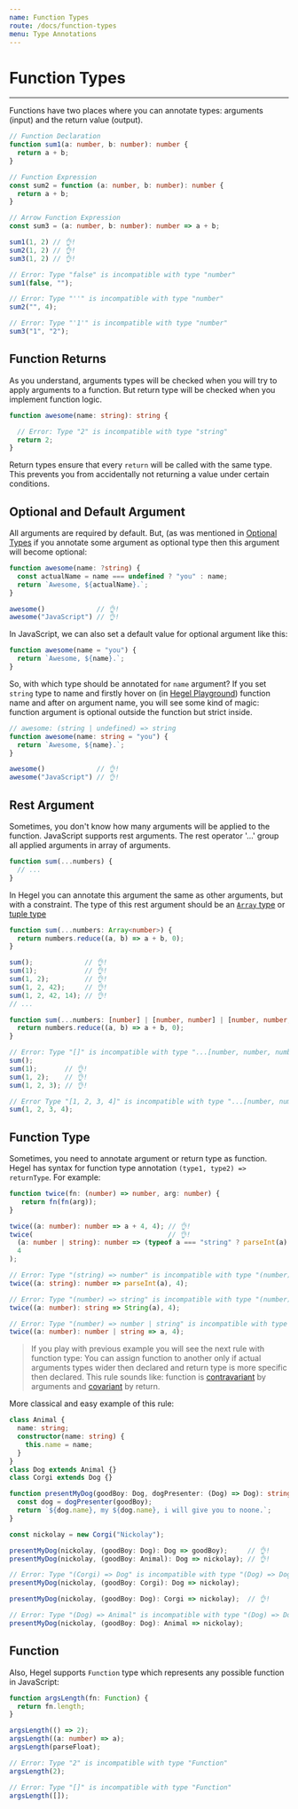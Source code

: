 ```yaml
---
name: Function Types
route: /docs/function-types
menu: Type Annotations
---
```


# Function Types
---------------------

Functions have two places where you can annotate types: arguments (input) and the return value (output).

```typescript
// Function Declaration
function sum1(a: number, b: number): number {
  return a + b;
}

// Function Expression
const sum2 = function (a: number, b: number): number {
  return a + b;
}

// Arrow Function Expression
const sum3 = (a: number, b: number): number => a + b;

sum1(1, 2) // 👌!
sum2(1, 2) // 👌!
sum3(1, 2) // 👌!

// Error: Type "false" is incompatible with type "number"
sum1(false, "");

// Error: Type "''" is incompatible with type "number"
sum2("", 4);

// Error: Type "'1'" is incompatible with type "number"
sum3("1", "2");
```

## Function Returns

As you understand, arguments types will be checked when you will try to apply arguments to a function. But return type will be checked when you implement function logic. 

```typescript
function awesome(name: string): string {

  // Error: Type "2" is incompatible with type "string"
  return 2;
}
```

Return types ensure that every `return` will be called with the same type. This prevents you from accidentally not returning a value under certain conditions.

## Optional and Default Argument

All arguments are required by default. But, (as was mentioned in [Optional Types](/docs/optiona-types) if you annotate some argument as optional type then this argument will become optional:

```typescript
function awesome(name: ?string) {
  const actualName = name === undefined ? "you" : name;
  return `Awesome, ${actualName}.`;
}

awesome()             // 👌!
awesome("JavaScript") // 👌!
```

In JavaScript, we can also set a default value for optional argument like this:

```typescript
function awesome(name = "you") {
  return `Awesome, ${name}.`;
}
```

So, with which type should be annotated for `name` argument?
If you set `string` type to name and firstly hover on (in [Hegel Playground](/try#GYVwdgxgLglg9mABAQwO4FMDOcC26AUYyeAXIplAE4xgDmiAvIgEQCecIzAlIgN4BQiRJXRQQlJAAMAghmx4ANIgAkvIngC+AOkkBufhqA)) function name and after on argument name, you will see some kind of magic: function argument is optional outside the function but strict inside.

```typescript
// awesome: (string | undefined) => string
function awesome(name: string = "you") {
  return `Awesome, ${name}.`;
}

awesome()             // 👌!
awesome("JavaScript") // 👌!
```

## Rest Argument

Sometimes, you don't know how many arguments will be applied to the function. JavaScript supports rest arguments. The rest operator '...' group all applied arguments in array of arguments.

```typescript
function sum(...numbers) {
  // ...
}
```

In Hegel you can annotate this argument the same as other arguments, but with a constraint. The type of this rest argument should be an [`Array` type](/docs/array-types) or [tuple type](/docs/tuple-types)

```typescript
function sum(...numbers: Array<number>) {
  return numbers.reduce((a, b) => a + b, 0);
}

sum();             // 👌!
sum(1);            // 👌!
sum(1, 2);         // 👌!
sum(1, 2, 42);     // 👌!
sum(1, 2, 42, 14); // 👌!
// ...
```

```typescript
function sum(...numbers: [number] | [number, number] | [number, number, number]) {
  return numbers.reduce((a, b) => a + b, 0);
}

// Error: Type "[]" is incompatible with type "...[number, number, number] | [number, number] | [number]"
sum();
sum(1);       // 👌!
sum(1, 2);    // 👌!
sum(1, 2, 3); // 👌!

// Error Type "[1, 2, 3, 4]" is incompatible with type "...[number, number, number] | [number, number] | [number]"
sum(1, 2, 3, 4);
```

## Function Type

Sometimes, you need to annotate argument or return type as function. Hegel has syntax for function type annotation `(type1, type2) => returnType`. For example:

```typescript
function twice(fn: (number) => number, arg: number) {
   return fn(fn(arg)); 
}

twice((a: number): number => a + 4, 4); // 👌!
twice(                                  // 👌!
  (a: number | string): number => (typeof a === "string" ? parseInt(a) : a) + 4,
  4
); 

// Error: Type "(string) => number" is incompatible with type "(number) => number"
twice((a: string): number => parseInt(a), 4);

// Error: Type "(number) => string" is incompatible with type "(number) => number"
twice((a: number): string => String(a), 4);

// Error: Type "(number) => number | string" is incompatible with type "(number) => number"
twice((a: number): number | string => a, 4);
```

> If you play with previous example you will see the next rule with function type:
You can assign function to another only if actual arguments types wider then declared and return type is more specific then declared. This rule sounds like: function is [contravariant](https://en.wikipedia.org/wiki/Covariance_and_contravariance_(computer_science)) by arguments and [covariant](https://en.wikipedia.org/wiki/Covariance_and_contravariance_(computer_science)) by return.

More classical and easy example of this rule:

```typescript
class Animal {
  name: string;
  constructor(name: string) {
    this.name = name;
  }
}
class Dog extends Animal {}
class Corgi extends Dog {}

function presentMyDog(goodBoy: Dog, dogPresenter: (Dog) => Dog): string {
  const dog = dogPresenter(goodBoy);
  return `${dog.name}, my ${dog.name}, i will give you to noone.`;
}

const nickolay = new Corgi("Nickolay");

presentMyDog(nickolay, (goodBoy: Dog): Dog => goodBoy);     // 👌!
presentMyDog(nickolay, (goodBoy: Animal): Dog => nickolay); // 👌!

// Error: Type "(Corgi) => Dog" is incompatible with type "(Dog) => Dog"
presentMyDog(nickolay, (goodBoy: Corgi): Dog => nickolay);

presentMyDog(nickolay, (goodBoy: Dog): Corgi => nickolay);  // 👌!

// Error: Type "(Dog) => Animal" is incompatible with type "(Dog) => Dog"
presentMyDog(nickolay, (goodBoy: Dog): Animal => nickolay);
```

## Function

Also, Hegel supports `Function` type which represents any possible function in JavaScript:

```typescript
function argsLength(fn: Function) {
  return fn.length;
}

argsLength(() => 2);
argsLength((a: number) => a);
argsLength(parseFloat);

// Error: Type "2" is incompatible with type "Function"
argsLength(2);

// Error: Type "[]" is incompatible with type "Function"
argsLength([]);
```
